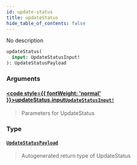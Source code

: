 ```yaml
---
id: update-status
title: updateStatus
hide_table_of_contents: false
---
```








No description

```graphql
updateStatus(
  input: UpdateStatusInput!
): UpdateStatusPayload
```


### Arguments

#### [<code style={{ fontWeight: 'normal' }}>updateStatus.<b>input</b></code>](#)<Bullet />[`UpdateStatusInput!`](/docs/graphql-api/beta/reference/inputs/update-status-input) <Badge class="secondary" text="non-null"/> <Badge class="secondary" text="input"/>
> Parameters for UpdateStatus
> 

### Type

#### [`UpdateStatusPayload`](/docs/graphql-api/beta/reference/objects/update-status-payload) <Badge class="secondary" text="object"/>
> Autogenerated return type of UpdateStatus
> 





